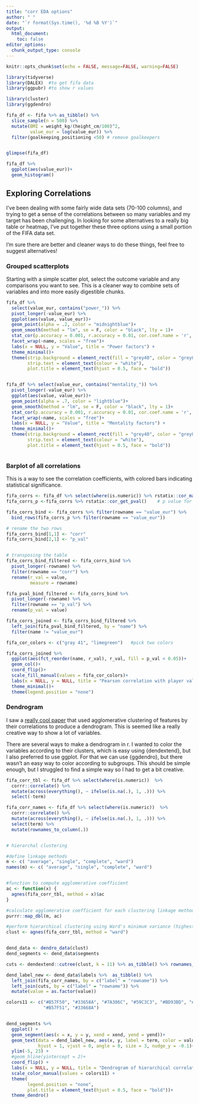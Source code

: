 ```yaml
---
title: "corr EDA options"
author: " "
date: "`r format(Sys.time(), '%d %B %Y')`"
output:
  html_document:
    toc: false
editor_options: 
  chunk_output_type: console
---
```


```r
knitr::opts_chunk$set(echo = FALSE, message=FALSE, warning=FALSE)

library(tidyverse)
library(DALEX)  #to get fifa data
library(ggpubr) #to show r values

library(cluster)
library(ggdendro)

fifa_df <- fifa %>% as_tibble() %>% 
  slice_sample(n = 500) %>% 
  mutate(BMI = weight_kg/(height_cm/100)^2, 
         value_eur = log(value_eur)) %>% 
  filter(goalkeeping_positioning <50) # remove goalkeepers 


glimpse(fifa_df)

fifa_df %>% 
  ggplot(aes(value_eur))+
  geom_histogram()

```


## Exploring Correlations {.tabset}

I've been dealing with some fairly wide data sets (70-100 columns), and trying to get a sense of the correlations between so many variables and my target has been challenging. In looking for some alternatives to a really big table or heatmap, I've put together these three options using a small portion of the FIFA data set. 

I'm sure there are better and cleaner ways to do these things, feel free to suggest alternatives!

### Grouped scatterplots

Starting with a simple scatter plot, select the outcome variable and any comparisons you want to see. This is a cleaner way to combine sets of variables and into more easily digestible chunks.

```r
fifa_df %>% 
  select(value_eur, contains("power_")) %>% 
  pivot_longer(-value_eur) %>% 
  ggplot(aes(value, value_eur))+
  geom_point(alpha = .2, color = "midnightblue")+
  geom_smooth(method = "lm", se = F, color = "black", lty = 1)+
  stat_cor(p.accuracy = 0.001, r.accuracy = 0.01, cor.coef.name = 'r', aes(label = paste(..r.label.., ..p.label.., sep = "~`,`~")))+
  facet_wrap(~name, scales = "free")+
  labs(x = NULL, y = "Value", title = "Power factors") +
  theme_minimal()+
  theme(strip.background = element_rect(fill = "grey40", color = "grey80", size = 1),
        strip.text = element_text(colour = "white"),
        plot.title = element_text(hjust = 0.5, face = "bold"))


fifa_df %>% select(value_eur, contains("mentality_")) %>% 
  pivot_longer(-value_eur) %>%
  ggplot(aes(value, value_eur))+
  geom_point(alpha = .7, color = "lightblue")+
  geom_smooth(method = "lm", se = F, color = "black", lty = 1)+
  stat_cor(p.accuracy = 0.001, r.accuracy = 0.01, cor.coef.name = 'r', aes(label = paste(..r.label.., ..p.label.., sep = "~`,`~")))+
  facet_wrap(~name, scales = "free")+
  labs(x = NULL, y = "Value", title = "Mentality factors") +
  theme_minimal()+
  theme(strip.background = element_rect(fill = "grey40", color = "grey80", size = 1),
        strip.text = element_text(colour = "white"),
        plot.title = element_text(hjust = 0.5, face = "bold"))



```

### Barplot of all correlations

This is a way to see the correlation coefficients, with colored bars indicating statistical significance. 

```r

fifa_corrs <- fifa_df %>% select(where(is.numeric)) %>% rstatix::cor_mat()  #correlation matrix of all numeric variables
fifa_corrs_p <-fifa_corrs %>% rstatix::cor_get_pval()    # p value for all correlatons

fifa_corrs_bind <- fifa_corrs %>% filter(rowname == "value_eur") %>%   # select just the row of the target variable
  bind_rows(fifa_corrs_p %>% filter(rowname == "value_eur"))

# rename the two rows
fifa_corrs_bind[1,1] <- "corr"
fifa_corrs_bind[2,1] <- "p_val"


# transposing the table 
fifa_corrs_bind_filtered <- fifa_corrs_bind %>% 
  pivot_longer(-rowname) %>% 
  filter(rowname == "corr") %>% 
  rename(r_val = value,
         measure = rowname)

fifa_pval_bind_filtered <- fifa_corrs_bind %>% 
  pivot_longer(-rowname) %>% 
  filter(rowname == "p_val") %>% 
  rename(p_val = value)

fifa_corrs_joined <- fifa_corrs_bind_filtered %>% 
  left_join(fifa_pval_bind_filtered, by = "name") %>% 
  filter(name != "value_eur")

fifa_cor_colors <- c("gray 41", "limegreen")   #pick two colors

fifa_corrs_joined %>% 
  ggplot(aes(fct_reorder(name, r_val), r_val, fill = p_val < 0.05))+   #can adjust for multiple comparisons if desired
  geom_col()+
  coord_flip()+
  scale_fill_manual(values = fifa_cor_colors)+
  labs(x = NULL, y = NULL, title = "Pearson correlation with player value") +
  theme_minimal()+
  theme(legend.position = "none")

```

### Dendrogram

I saw a [really cool paper](https://arxiv.org/pdf/2105.06811.pdf){target="_blank"} that used agglomerative clustering of features by their correlations to produce a dendrogram. This is seemed like a really creative way to show a lot of variables. 

There are several ways to make a dendrogram in r. I wanted to color the variables according to their clusters, which is easy using {dendextend}, but I also preferred to use ggplot. For that we can use {ggdendro}, but there wasn't an easy way to color according to subgroups. This should be simple enough, but I struggled to find a simple way so I had to get a bit creative.

```r

fifa_corr_tbl <- fifa_df %>% select(where(is.numeric))  %>%
  corrr::correlate() %>% 
  mutate(across(everything(), ~ ifelse(is.na(.), 1, .))) %>% 
  select(-term)

fifa_corr_names <- fifa_df %>% select(where(is.numeric))  %>%
  corrr::correlate() %>% 
  mutate(across(everything(), ~ ifelse(is.na(.), 1, .))) %>% 
  select(term) %>% 
  mutate(rownames_to_column(.))


# hierarchal clustering

#define linkage methods
m <- c( "average", "single", "complete", "ward")
names(m) <- c( "average", "single", "complete", "ward")


#function to compute agglomerative coefficient
ac <- function(x) {
  agnes(fifa_corr_tbl, method = x)$ac
}

#calculate agglomerative coefficient for each clustering linkage method
purrr::map_dbl(m, ac)

#perform hierarchical clustering using Ward's minimum variance (highest from above)
clust <- agnes(fifa_corr_tbl, method = "ward")


dend_data <- dendro_data(clust)
dend_segments <- dend_data$segments

cuts <- dendextend::cutree(clust, k = 11) %>% as_tibble() %>% rownames_to_column()

dend_label_new <- dend_data$labels %>%  as_tibble() %>% 
  left_join(fifa_corr_names, by = c("label" = "rowname")) %>% 
  left_join(cuts, by = c("label" = "rowname")) %>% 
  mutate(value = as.factor(value))

colors11 <- c("#B57F50", "#33658A", "#7A306C", "#59C3C3", "#BD93BD", "#55C1FF", "#BDB2FF", "#5DA9E9", "#588157",
              "#B57F51", "#33668A")



```

```r

dend_segments %>% 
  ggplot() + 
  geom_segment(aes(x = x, y = y, xend = xend, yend = yend))+
  geom_text(data = dend_label_new, aes(x, y, label = term, color = value),
            hjust = 1, vjust = 0, angle = 0, size = 3, nudge_y = -0.1)+
  ylim(-5, 23) +
  #geom_hline(yintercept = 2)+
  coord_flip() +
  labs(x = NULL, y = NULL, title = "Dendrogram of hierarchical correlational clustering") +
  scale_color_manual(values = colors11) +
  theme(
        legend.position = "none",
        plot.title = element_text(hjust = 0.5, face = "bold"))+
  theme_dendro()

```

